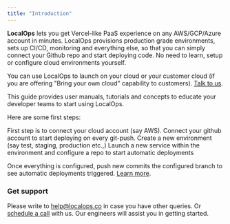 ```yaml
---
title: "Introduction"
---
```


**LocalOps** lets you get Vercel-like PaaS experience on any AWS/GCP/Azure account in minutes. LocalOps provisions production grade environments, sets up CI/CD, monitoring and everything else, so that you can simply connect your Github repo and start deploying code. No need to learn, setup or configure cloud environments yourself.

You can use LocalOps to launch on your cloud or your customer cloud (if you are offering "Bring your own cloud" capability to customers). [Talk to us](https://go.localops.co/meet).

This guide provides user manuals, tutorials and concepts to educate your developer teams to start using LocalOps.

Here are some first steps:

<CardGroup cols={2}>
  <Card title="Connect your cloud account" icon="user-lock" href="/accounts/aws">
    First step is to connect your cloud account (say AWS).
  </Card>
  <Card title="Connect GitHub account" icon="code" href="/accounts/connect-github">
    Connect your github account to start deploying on every git-push.
  </Card>
  <Card title="Spin up new environment" icon="container-storage" href="/environment/create">
    Create a new environment (say test, staging, production etc.,)
  </Card>
  <Card title="Launch a new service" icon="rocket" href="/environment/services/create">
    Launch a new service within the environment and configure a repo to start automatic deployments
  </Card>
</CardGroup>

Once everything is configured, push new commits the configured branch to see automatic deployments triggered.
[Learn more](/environment/services/deploy).

### Get support

Please write to [help@localops.co](mailto:help@localops.co) in case you have other queries. Or [schedule a call](https://go.localops.co/meet) with
us. Our engineers will assist you in getting started.
